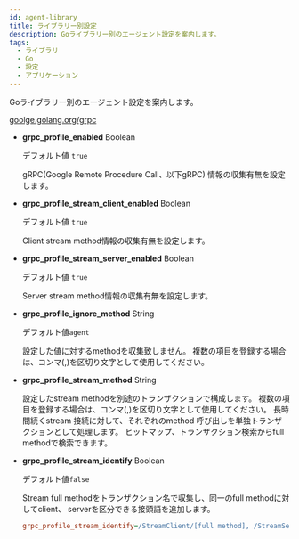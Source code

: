 ```yaml
---
id: agent-library
title: ライブラリー別設定
description: Goライブラリー別のエージェント設定を案内します。
tags:
  - ライブラリ
  - Go
  - 設定
  - アプリケーション
---
```


Goライブラリー別のエージェント設定を案内します。

[goolge.golang.org/grpc](https://pkg.go.dev/google.golang.org/grpc)

-   **grpc_profile_enabled** <span class='type'>Boolean</span>

    デフォルト値 `true`

    gRPC(Google Remote Procedure Call、以下gRPC) 情報の収集有無を設定します。

-   **grpc_profile_stream_client_enabled** <span class='type'>Boolean</span>

    デフォルト値 `true`

    Client stream method情報の収集有無を設定します。

-   **grpc_profile_stream_server_enabled** <span class='type'>Boolean</span>

    デフォルト値 `true`

    Server stream method情報の収集有無を設定します。

-   **grpc_profile_ignore_method** <span class='type'>String</span>

    デフォルト値`agent`

    設定した値に対するmethodを収集致しません。 複数の項目を登録する場合は、コンマ(,)を区切り文字として使用してください。

-   **grpc_profile_stream_method** <span class='type'>String</span>

    設定したstream methodを別途のトランザクションで構成します。 複数の項目を登録する場合は、コンマ(,)を区切り文字として使用してください。 長時間続くstream 接続に対して、それぞれのmethod 呼び出しを単独トランザクションとして処理します。 ヒットマップ、トランザクション検索からfull methodで検索できます。

-   **grpc_profile_stream_identify** <span class='type'>Boolean</span>

    デフォルト値`false`

    Stream full methodをトランザクション名で収集し、同一のfull methodに対してclient、 serverを区分できる接頭語を追加します。

    ```ini title='whatap.conf'
    grpc_profile_stream_identify=/StreamClient/[full method], /StreamServer/[full method]
    ```
